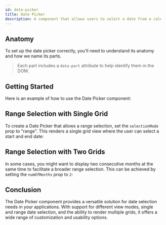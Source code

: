 ```yaml
---
id: date-picker
title: Date Picker
description: A component that allows users to select a date from a calendar.
---
```



<ComponentPreview />

## Anatomy

To set up the date picker correctly, you'll need to understand its anatomy and
how we name its parts.

> Each part includes a `data-part` attribute to help identify them in the DOM.

<Anatomy id="date-picker" />

## Getting Started

Here is an example of how to use the Date Picker component:

<Story id="Basic" />

## Range Selection with Single Grid

To create a Date Picker that allows a range selection, set the `selectionMode`
prop to "range". This renders a single grid view where the user can select a
start and end date:

<Story id="RangeWithSingleGrid" />

## Range Selection with Two Grids

In some cases, you might want to display two consecutive months at the same time
to facilitate a broader range selection. This can be achieved by setting the
`numOfMonths` prop to `2`:

<Story id="RangeWithTwoGrids" />

## Conclusion

The Date Picker component provides a versatile solution for date selection needs
in your applications. With support for different view modes, single and range
date selection, and the ability to render multiple grids, it offers a wide range
of customization and usability options.
